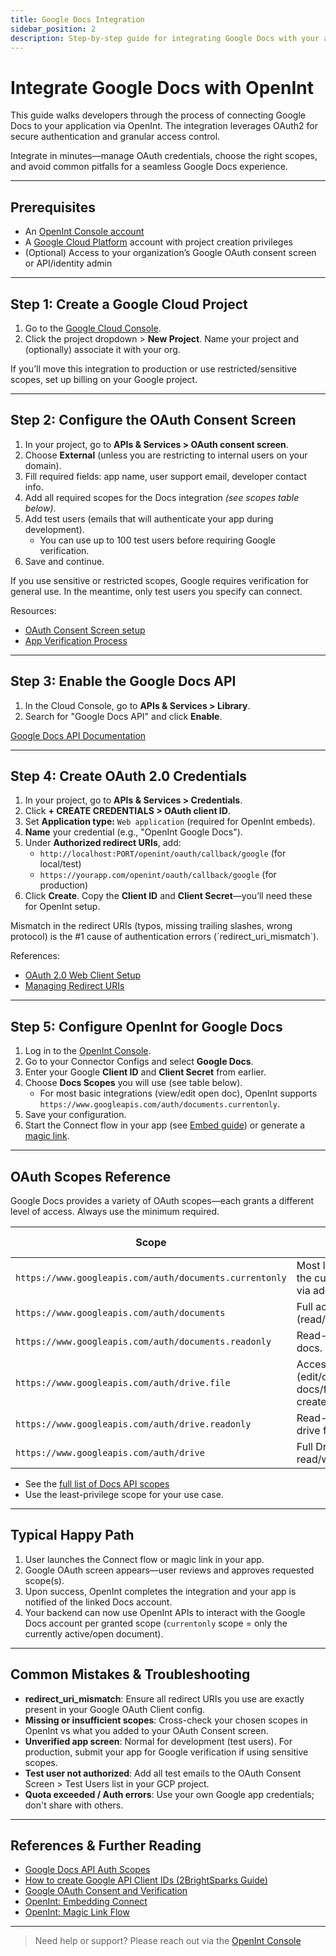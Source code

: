 ```yaml
---
title: Google Docs Integration
sidebar_position: 2
description: Step-by-step guide for integrating Google Docs with your app using OpenInt (OAuth2, scopes, and best practices).
---
```


# Integrate Google Docs with OpenInt

This guide walks developers through the process of connecting Google Docs to your application via OpenInt. The integration leverages OAuth2 for secure authentication and granular access control.

Integrate in minutes—manage OAuth credentials, choose the right scopes, and avoid common pitfalls for a seamless Google Docs experience.

---

## Prerequisites
- An [OpenInt Console account](https://app.openint.dev/dashboard/sign-up)
- A [Google Cloud Platform](https://console.developers.google.com/) account with project creation privileges
- (Optional) Access to your organization’s Google OAuth consent screen or API/identity admin

---

## Step 1: Create a Google Cloud Project
1. Go to the [Google Cloud Console](https://console.developers.google.com/).
2. Click the project dropdown > **New Project**. Name your project and (optionally) associate it with your org.

<Warning>
If you’ll move this integration to production or use restricted/sensitive scopes, set up billing on your Google project.
</Warning>

---

## Step 2: Configure the OAuth Consent Screen
1. In your project, go to **APIs & Services > OAuth consent screen**.
2. Choose **External** (unless you are restricting to internal users on your domain).
3. Fill required fields: app name, user support email, developer contact info.
4. Add all required scopes for the Docs integration *(see scopes table below)*.
5. Add test users (emails that will authenticate your app during development).
   - You can use up to 100 test users before requiring Google verification.
6. Save and continue.

<Warning>
If you use sensitive or restricted scopes, Google requires verification for general use. In the meantime, only test users you specify can connect.
</Warning>

Resources:
- [OAuth Consent Screen setup](https://developers.google.com/workspace/guides/configure-oauth-consent)
- [App Verification Process](https://support.google.com/cloud/answer/9110914?hl=en)

---

## Step 3: Enable the Google Docs API
1. In the Cloud Console, go to **APIs & Services > Library**.
2. Search for "Google Docs API" and click **Enable**.

[Google Docs API Documentation](https://developers.google.com/docs/api)

---

## Step 4: Create OAuth 2.0 Credentials
1. In your project, go to **APIs & Services > Credentials**.
2. Click **+ CREATE CREDENTIALS > OAuth client ID**.
3. Set **Application type:** `Web application` (required for OpenInt embeds).
4. **Name** your credential (e.g., "OpenInt Google Docs").
5. Under **Authorized redirect URIs**, add:
   - `http://localhost:PORT/openint/oauth/callback/google` (for local/test)
   - `https://yourapp.com/openint/oauth/callback/google` (for production)
6. Click **Create**. Copy the **Client ID** and **Client Secret**—you’ll need these for OpenInt setup.

<Warning>
Mismatch in the redirect URIs (typos, missing trailing slashes, wrong protocol) is the #1 cause of authentication errors (`redirect_uri_mismatch`).
</Warning>

References:
- [OAuth 2.0 Web Client Setup](https://developers.google.com/identity/protocols/oauth2/web-server#creatingcred)
- [Managing Redirect URIs](https://support.google.com/cloud/answer/6158849?hl=en)

---

## Step 5: Configure OpenInt for Google Docs
1. Log in to the [OpenInt Console](https://app.openint.dev/dashboard/sign-up).
2. Go to your Connector Configs and select **Google Docs**.
3. Enter your Google **Client ID** and **Client Secret** from earlier.
4. Choose **Docs Scopes** you will use (see table below).
   - For most basic integrations (view/edit open doc), OpenInt supports `https://www.googleapis.com/auth/documents.currentonly`.
5. Save your configuration.
6. Start the Connect flow in your app (see [Embed guide](/connect/embed)) or generate a [magic link](/core-concepts-v0/magic-link).

---

## OAuth Scopes Reference

Google Docs provides a variety of OAuth scopes—each grants a different level of access. Always use the minimum required.

<Table>
  <thead>
    <tr>
      <th>Scope</th>
      <th>Description</th>
      <th>Sensitivity</th>
      <th>OpenInt Supported?</th>
    </tr>
  </thead>
  <tbody>
    <tr>
      <td><code>https://www.googleapis.com/auth/documents.currentonly</code></td>
      <td><Tooltip content="Provides access only to the currently open Google Docs document (when used with Docs add-ons). Most limited scope for temporary access.">Most limited scope—only the current doc, usually via add-ons.</Tooltip></td>
      <td>Non-sensitive</td>
      <td>✅</td>
    </tr>
    <tr>
      <td><code>https://www.googleapis.com/auth/documents</code></td>
      <td><Tooltip content="Provides full read/write access to all Google Docs documents. Allows viewing, creating, editing, and deleting documents.">Full access to all docs (read/write/create/delete).</Tooltip></td>
      <td>Sensitive</td>
      <td>🚫</td>
    </tr>
    <tr>
      <td><code>https://www.googleapis.com/auth/documents.readonly</code></td>
      <td><Tooltip content="Provides read-only access to Google Docs documents. Allows viewing document content and metadata but no modifications.">Read-only access to all docs.</Tooltip></td>
      <td>Sensitive</td>
      <td>🚫</td>
    </tr>
    <tr>
      <td><code>https://www.googleapis.com/auth/drive.file</code></td>
      <td><Tooltip content="Provides access to Google Docs files the app has created or the user has explicitly opened with the app.">Access to (edit/create/delete) docs/files the app created.</Tooltip></td>
      <td>Non-sensitive</td>
      <td>🚫</td>
    </tr>
    <tr>
      <td><code>https://www.googleapis.com/auth/drive.readonly</code></td>
      <td><Tooltip content="Provides read-only access to all Google Drive files including Docs, but no modifications allowed. Wider access than drive.file but limited to viewing.">Read-only access to all drive files (incl. docs).</Tooltip></td>
      <td>Restricted</td>
      <td>🚫</td>
    </tr>
    <tr>
      <td><code>https://www.googleapis.com/auth/drive</code></td>
      <td><Tooltip content="Provides full read/write access to all Google Drive files including Docs. The broadest permission for Docs/Drive operations.">Full Drive (all files) read/write access.</Tooltip></td>
      <td>Restricted</td>
      <td>🚫</td>
    </tr>
  </tbody>
</Table>

- See the [full list of Docs API scopes](https://developers.google.com/workspace/docs/api/auth)
- Use the least-privilege scope for your use case.

---

## Typical Happy Path
1. User launches the Connect flow or magic link in your app.
2. Google OAuth screen appears—user reviews and approves requested scope(s).
3. Upon success, OpenInt completes the integration and your app is notified of the linked Docs account.
4. Your backend can now use OpenInt APIs to interact with the Google Docs account per granted scope (`currentonly` scope = only the currently active/open document).

---

## Common Mistakes & Troubleshooting

- **redirect_uri_mismatch**: Ensure all redirect URIs you use are exactly present in your Google OAuth Client config.
- **Missing or insufficient scopes**: Cross-check your chosen scopes in OpenInt vs what you added to your OAuth Consent screen.
- **Unverified app screen**: Normal for development (test users). For production, submit your app for Google verification if using sensitive scopes.
- **Test user not authorized**: Add all test emails to the OAuth Consent Screen > Test Users list in your GCP project.
- **Quota exceeded / Auth errors**: Use your own Google app credentials; don't share with others.

---

## References & Further Reading
- [Google Docs API Auth Scopes](https://developers.google.com/workspace/docs/api/auth)
- [How to create Google API Client IDs (2BrightSparks Guide)](https://www.2brightsparks.com/resources/articles/gdriveclientid.html)
- [Google OAuth Consent and Verification](https://developers.google.com/workspace/guides/configure-oauth-consent)
- [OpenInt: Embedding Connect](/connect/embed)
- [OpenInt: Magic Link Flow](/core-concepts-v0/magic-link)

---

> Need help or support? Please reach out via the [OpenInt Console](https://app.openint.dev/dashboard/support)

